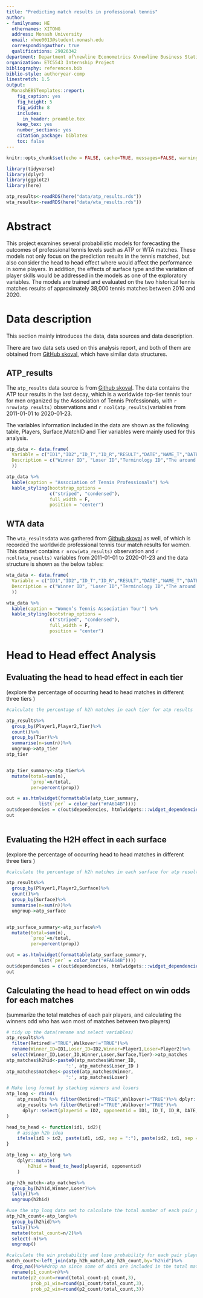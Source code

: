 ```yaml
---
title: "Predicting match results in professional tennis"
author:
- familyname: HE
  othernames: XITONG
  address: Monash University
  email: xhee0013@student.monash.edu
  correspondingauthor: true
  qualifications: 29026342
department: Department of\newline Econometrics &\newline Business Statistics
organization: ETC5543 Internship Project
bibliography: references.bib
biblio-style: authoryear-comp
linestretch: 1.5
output:
  MonashEBSTemplates::report:
    fig_caption: yes
    fig_height: 5
    fig_width: 8
    includes:
      in_header: preamble.tex
    keep_tex: yes
    number_sections: yes
    citation_package: biblatex
    toc: false
---
```


```r
knitr::opts_chunk$set(echo = FALSE, cache=TRUE, messages=FALSE, warning=FALSE)

library(tidyverse)
library(dplyr)
library(ggplot2)
library(here)
```


```r
atp_results<-readRDS(here("data/atp_results.rds"))
wta_results<-readRDS(here("data/wta_results.rds"))
```

# Abstract

This project examines several probabilistic models for forecasting the outcomes of professional tennis levels such as ATP or WTA matches. These models not only focus on the prediction results in the tennis matched, but also consider the head to head effect where would affect the performance in some players. In addition, the effects of surface type and the variation of player skills would be addressed in the models as one of the exploratory variables. The models are trained and evaluated on the two historical tennis matches results of approximately 38,000 tennis matches between 2010 and 2020. 

# Data description {#data}

This section mainly introduces the data, data sources and data description.   

There are two data sets used on this analysis report, and both of them are obtained from [GitHub skoval](https://github.com/skoval/monash-match-wins), which have similar data structures.  


## ATP_results

The `atp_results` data source is from [Github skoval](https://github.com/skoval/monash-match-wins). The data contains the ATP tour results in the last decay, which is a worldwide top-tier tennis tour for men organized by the Association of Tennis Professionals, with `r nrow(atp_results)` observations and `r ncol(atp_results)`variables from 2011-01-01 to 2020-01-23.   

The variables information included in the data are shown as the following table, Players, Surface,MatchID and Tier variables were mainly used for this analysis.    

```r
atp_data <- data.frame(
  Variable = c("ID1","ID2","ID_T","ID_R","RESULT","DATE","NAME_T","DATE_T","Surface","Player1","Player2","Retired","Walkover","Qualifying","MatchID","Tier"),
  Description = c("Winner ID", "Loser ID","Terminology ID","The around in tennis match","Matches games results","Match Date","Name of the match","Date of tennis tourments","Match Surface","Match Winner","Match Loser","withdrawal of a player during a match, usually due to injury and illness","victory awarded to a player when their opponent concedes a match before it begins, usually due to injury or illness","preliminary event that offers players whose rankings don’t gain them direct entry in the main draw of a tournament, the opportunity to win a spot in that main draw","Unique ID for each match","collective term referring to the group of matches or rubbers played between two teams in a team tennis even"
  ))

atp_data %>%
  kable(caption = "Association of Tennis Professionals") %>%
  kable_styling(bootstrap_options = 
                c("striped", "condensed"), 
                full_width = F, 
                position = "center")
```


 
## WTA data

The `wta_results`data was gathered from [Github skoval](https://github.com/skoval/monash-match-wins) as well, of which is recorded the worldwide professional tennis tour match results for women. This dataset contains `r nrow(wta_results)` observation and `r ncol(wta_results)` variables from 2011-01-01 to 2020-01-23 and the data structure is shown as the below tables: 

```r
wta_data <- data.frame(
  Variable = c("ID1","ID2","ID_T","ID_R","RESULT","DATE","NAME_T","DATE_T","Surface","Player1","Player2","Retired","Walkover","Qualifying","MatchID","Tier"),
  Description = c("Winner ID", "Loser ID","Terminology ID","The around in tennis match","Matches games results","Match Date","Name of the match","Date of tennis tourments","Match Surface","Match Winner","Match Loser","withdrawal of a player during a match, usually due to injury and illness","victory awarded to a player when their opponent concedes a match before it begins, usually due to injury or illness","preliminary event that offers players whose rankings don’t gain them direct entry in the main draw of a tournament, the opportunity to win a spot in that main draw","Unique ID for each match","collective term referring to the group of matches or rubbers played between two teams in a team tennis even"
  ))

wta_data %>%
  kable(caption = "Women’s Tennis Association Tour") %>%
  kable_styling(bootstrap_options = 
                c("striped", "condensed"), 
                full_width = F, 
                position = "center")
```


# Head to Head effect Analysis

## Evaluating the head to head effect in each tier

(explore the percentage of occurring head to head matches in different three tiers )

```r

#calculate the percentage of h2h matches in each tier for atp results

atp_results%>%
  group_by(Player1,Player2,Tier)%>%
  count()%>%
  group_by(Tier)%>%
  summarise(n=sum(n))%>%
  ungroup->atp_tier
atp_tier


atp_tier_summary<-atp_tier%>%
  mutate(total=sum(n),
         `prop`=n/total,
         per=percent(prop))

out = as.htmlwidget(formattable(atp_tier_summary,
            list(`per` = color_bar("#FA614B"))))
out$dependencies = c(out$dependencies, htmlwidgets:::widget_dependencies("sparkline", "sparkline"))
out
  
```

## Evaluating the H2H effect in each surface

(explore the percentage of occurring head to head matches in different three tiers )

```r

#calculate the percentage of h2h matches in each surface for atp results

atp_results%>%
  group_by(Player1,Player2,Surface)%>%
  count()%>%
  group_by(Surface)%>%
  summarise(n=sum(n))%>%
  ungroup->atp_surface


atp_surface_summary<-atp_surface%>%
  mutate(total=sum(n),
         `prop`=n/total,
         per=percent(prop))

out = as.htmlwidget(formattable(atp_surface_summary,
            list(`per` = color_bar("#FA614B"))))
out$dependencies = c(out$dependencies, htmlwidgets:::widget_dependencies("sparkline", "sparkline"))
out
```


## Calculating the head to head effect on win odds for each matches

(summarize the total matches of each pair players, and calculating the winners odd who has won most of matches between two players)


```r
# tidy up the data(rename and select variables)
atp_results%>%
  filter(Retired!="TRUE",Walkover!="TRUE")%>%
  rename(Winner_ID=ID1,Loser_ID=ID2,Winner=Player1,Loser=Player2)%>%
  select(Winner_ID,Loser_ID,Winner,Loser,Surface,Tier)->atp_matches
atp_matches$h2hid<-paste0(atp_matches$Winner_ID, 
                      ':', atp_matches$Loser_ID )
atp_matches$matches<-paste0(atp_matches$Winner, 
                      ':', atp_matches$Loser)

# Make long format by stacking winners and losers
atp_long <- rbind(
	atp_results %>% filter(Retired!="TRUE",Walkover!="TRUE")%>% dplyr::select(playerid = ID1, opponentid = ID2, ID_T, ID_R, DATE, Surface, player = Player1, MatchID, Tier) %>% dplyr::mutate(matchwin = TRUE),
	atp_results %>% filter(Retired!="TRUE",Walkover!="TRUE")%>%
	  dplyr::select(playerid = ID2, opponentid = ID1, ID_T, ID_R, DATE, Surface, player = Player2, MatchID, Tier) %>% dplyr::mutate(matchwin = FALSE)
)

head_to_head <- function(id1, id2){
	# assign h2h idea 
	ifelse(id1 > id2, paste(id1, id2, sep = ":"), paste(id2, id1, sep = ":"))
}

atp_long <- atp_long %>%
	dplyr::mutate(
		h2hid = head_to_head(playerid, opponentid)
	)
```


```r
atp_h2h_match<-atp_matches%>%
  group_by(h2hid,Winner,Loser)%>%
  tally()%>%
  ungroup(h2hid)

#use the atp_long data set to calculate the total number of each pair players where they met
atp_h2h_count<-atp_long%>%
  group_by(h2hid)%>%
  tally()%>%
  mutate(total_count=n/2)%>%
  select(-n)%>%
  ungroup()

#calculate the win probability and lose probability for each pair players in terms of total number of the matches
match_count<-left_join(atp_h2h_match,atp_h2h_count,by="h2hid")%>%
  drop_na()%>%#drop na since some of data are included in the total matches of each pair palyers but only different in winning players
  rename(p1_count=n)%>%
  mutate(p2_count=round(total_count-p1_count,3),
         prob_p1_win=round(p1_count/total_count,3),
         prob_p2_win=round(p2_count/total_count,3))
```






